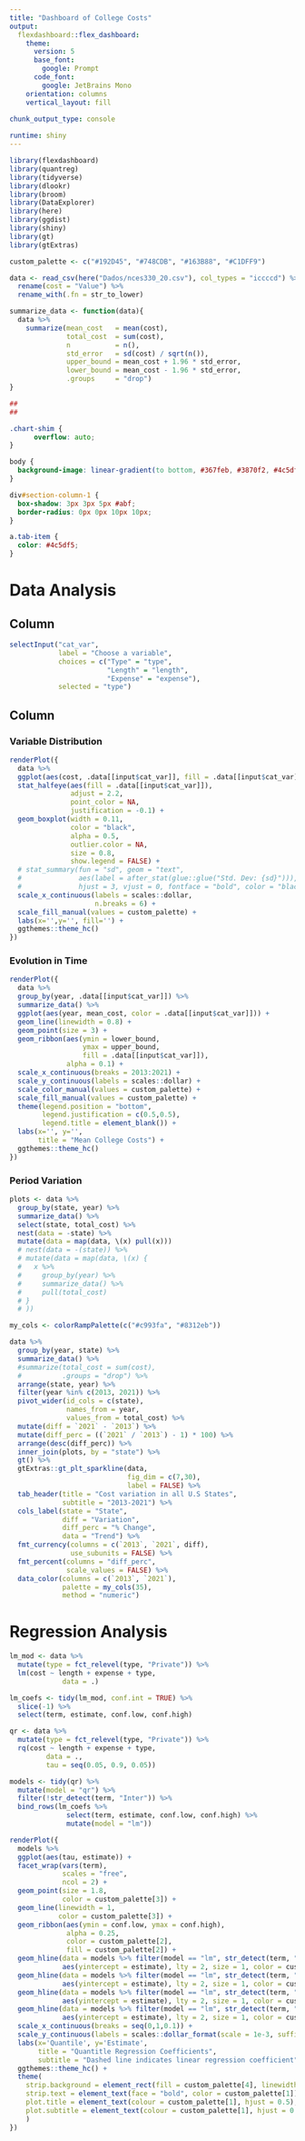 ```yaml
---
title: "Dashboard of College Costs"
output: 
  flexdashboard::flex_dashboard:
    theme:
      version: 5
      base_font:
        google: Prompt
      code_font:
        google: JetBrains Mono
    orientation: columns
    vertical_layout: fill
    
chunk_output_type: console

runtime: shiny
---
```


```r
library(flexdashboard)
library(quantreg)
library(tidyverse)
library(dlookr)
library(broom)
library(DataExplorer)
library(here)
library(ggdist)
library(shiny)
library(gt)
library(gtExtras)

custom_palette <- c("#192D45", "#748CDB", "#163B88", "#C1DFF9")

data <- read_csv(here("Dados/nces330_20.csv"), col_types = "iccccd") %>%
  rename(cost = "Value") %>%
  rename_with(.fn = str_to_lower)

summarize_data <- function(data){
  data %>%
    summarize(mean_cost   = mean(cost),
              total_cost  = sum(cost),
              n           = n(),
              std_error   = sd(cost) / sqrt(n()),
              upper_bound = mean_cost + 1.96 * std_error,
              lower_bound = mean_cost - 1.96 * std_error,
              .groups     = "drop")
}

## 
##

```

```css
.chart-shim {
      overflow: auto;
}

body {
  background-image: linear-gradient(to bottom, #367feb, #3870f2, #4c5df5, #6744f3, #8312eb);
}

div#section-column-1 {
  box-shadow: 3px 3px 5px #abf;
  border-radius: 0px 0px 10px 10px;
}

a.tab-item {
  color: #4c5df5;
}

```


# Data Analysis

## Column {.sidebar data-width="200"}

```r
selectInput("cat_var",
            label = "Choose a variable", 
            choices = c("Type" = "type",
                        "Length" = "length",
                        "Expense" = "expense"), 
            selected = "type")
```

## Column {.tabset data-width="650"}

### Variable Distribution

```r
renderPlot({
  data %>% 
  ggplot(aes(cost, .data[[input$cat_var]], fill = .data[[input$cat_var]])) +
  stat_halfeye(aes(fill = .data[[input$cat_var]]),
               adjust = 2.2,
               point_color = NA,
               justification = -0.1) +
  geom_boxplot(width = 0.11, 
               color = "black",
               alpha = 0.5,
               outlier.color = NA,
               size = 0.8, 
               show.legend = FALSE) +
  # stat_summary(fun = "sd", geom = "text",
  #              aes(label = after_stat(glue::glue("Std. Dev: {sd}"))),
  #              hjust = 3, vjust = 0, fontface = "bold", color = "black") +
  scale_x_continuous(labels = scales::dollar,
                     n.breaks = 6) +
  scale_fill_manual(values = custom_palette) +
  labs(x='',y='', fill='') + 
  ggthemes::theme_hc()
})


```

### Evolution in Time

```r
renderPlot({
  data %>% 
  group_by(year, .data[[input$cat_var]]) %>% 
  summarize_data() %>% 
  ggplot(aes(year, mean_cost, color = .data[[input$cat_var]])) +
  geom_line(linewidth = 0.8) +
  geom_point(size = 3) +
  geom_ribbon(aes(ymin = lower_bound,
                  ymax = upper_bound, 
                  fill = .data[[input$cat_var]]), 
              alpha = 0.1) +
  scale_x_continuous(breaks = 2013:2021) +
  scale_y_continuous(labels = scales::dollar) +
  scale_color_manual(values = custom_palette) +
  scale_fill_manual(values = custom_palette) +
  theme(legend.position = "bottom",
        legend.justification = c(0.5,0.5),
        legend.title = element_blank()) +
  labs(x='', y='',
       title = "Mean College Costs") +
  ggthemes::theme_hc()
})
```

### Period Variation

```r
plots <- data %>% 
  group_by(state, year) %>% 
  summarize_data() %>% 
  select(state, total_cost) %>% 
  nest(data = -state) %>% 
  mutate(data = map(data, \(x) pull(x)))
  # nest(data = -(state)) %>% 
  # mutate(data = map(data, \(x) {
  #   x %>%
  #     group_by(year) %>%
  #     summarize_data() %>% 
  #     pull(total_cost)
  # }
  # ))

my_cols <- colorRampPalette(c("#c993fa", "#8312eb"))

data %>%
  group_by(year, state) %>%
  summarize_data() %>%
  #summarize(total_cost = sum(cost),
  #          .groups = "drop") %>%
  arrange(state, year) %>%
  filter(year %in% c(2013, 2021)) %>%
  pivot_wider(id_cols = c(state),
              names_from = year,
              values_from = total_cost) %>%
  mutate(diff = `2021` - `2013`) %>% 
  mutate(diff_perc = ((`2021` / `2013`) - 1) * 100) %>%
  arrange(desc(diff_perc)) %>% 
  inner_join(plots, by = "state") %>% 
  gt() %>%
  gtExtras::gt_plt_sparkline(data, 
                             fig_dim = c(7,30),
                             label = FALSE) %>% 
  tab_header(title = "Cost variation in all U.S States",
             subtitle = "2013-2021") %>% 
  cols_label(state = "State",
             diff = "Variation",
             diff_perc = "% Change",
             data = "Trend") %>%
  fmt_currency(columns = c(`2013`, `2021`, diff),
               use_subunits = FALSE) %>%
  fmt_percent(columns = "diff_perc",
              scale_values = FALSE) %>% 
  data_color(columns = c(`2013`, `2021`),
             palette = my_cols(35),
             method = "numeric")

```

# Regression Analysis

```r
lm_mod <- data %>% 
  mutate(type = fct_relevel(type, "Private")) %>% 
  lm(cost ~ length + expense + type,
             data = .)

lm_coefs <- tidy(lm_mod, conf.int = TRUE) %>%
  slice(-1) %>%
  select(term, estimate, conf.low, conf.high)

qr <- data %>% 
  mutate(type = fct_relevel(type, "Private")) %>% 
  rq(cost ~ length + expense + type,
         data = .,
         tau = seq(0.05, 0.9, 0.05))

models <- tidy(qr) %>%
  mutate(model = "qr") %>%
  filter(!str_detect(term, "Inter")) %>%
  bind_rows(lm_coefs %>%
              select(term, estimate, conf.low, conf.high) %>%
              mutate(model = "lm")) 

renderPlot({
  models %>%
  ggplot(aes(tau, estimate)) +
  facet_wrap(vars(term),
             scales = "free", 
             ncol = 2) +
  geom_point(size = 1.8, 
             color = custom_palette[3]) +
  geom_line(linewidth = 1,
            color = custom_palette[3]) +
  geom_ribbon(aes(ymin = conf.low, ymax = conf.high),
              alpha = 0.25,
              color = custom_palette[2], 
              fill = custom_palette[2]) +
  geom_hline(data = models %>% filter(model == "lm", str_detect(term, "length")),
             aes(yintercept = estimate), lty = 2, size = 1, color = custom_palette[3]) +
  geom_hline(data = models %>% filter(model == "lm", str_detect(term, "expense")),
             aes(yintercept = estimate), lty = 2, size = 1, color = custom_palette[3]) +
  geom_hline(data = models %>% filter(model == "lm", str_detect(term, "In-State")),
             aes(yintercept = estimate), lty = 2, size = 1, color = custom_palette[3]) +
  geom_hline(data = models %>% filter(model == "lm", str_detect(term, "Out-of-State")),
             aes(yintercept = estimate), lty = 2, size = 1, color = custom_palette[3]) +
  scale_x_continuous(breaks = seq(0,1,0.1)) +
  scale_y_continuous(labels = scales::dollar_format(scale = 1e-3, suffix = "K")) +
  labs(x='Quantile', y='Estimate',
       title = "Quantitle Regression Coefficients",
       subtitle = "Dashed line indicates linear regression coefficient") +
  ggthemes::theme_hc() +
  theme(
    strip.background = element_rect(fill = custom_palette[4], linewidth = 1),
    strip.text = element_text(face = "bold", color = custom_palette[1]),
    plot.title = element_text(colour = custom_palette[1], hjust = 0.5),
    plot.subtitle = element_text(colour = custom_palette[1], hjust = 0.5)
    )
})

```

